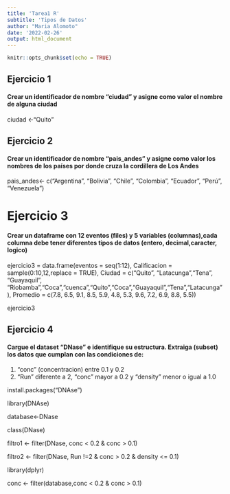 ---
title: 'Tarea1 R'
subtitle: 'Tipos de Datos'
author: "Maria Alomoto"
date: '2022-02-26'
output: html_document
---

```{r setup, include=FALSE}
knitr::opts_chunk$set(echo = TRUE)
```

## Ejercicio 1
#### Crear un identificador de nombre "ciudad" y asigne como valor el nombre de alguna ciudad

ciudad <-"Quito"

## Ejercicio 2
#### Crear un identificador de nombre "pais_andes" y asigne como valor los nombres de los países por donde cruza la cordillera de Los Andes

pais_andes<- c("Argentina", "Bolivia", "Chile", "Colombia", "Ecuador", "Perú", "Venezuela")

# Ejercicio 3
#### Crear un dataframe con 12 eventos (files) y 5 variables (columnas),cada columna debe tener diferentes tipos de datos (entero, decimal,caracter, logico)

ejercicio3 = data.frame(eventos = seq(1:12),                         Calificacion = sample(0:10,12,replace = TRUE), 
                        Ciudad = c("Quito", "Latacunga","Tena", "Guayaquil", "Riobamba","Coca","cuenca","Quito","Coca","Guayaquil","Tena","Latacunga"), 
                        Promedio = c(7.8, 6.5, 9.1, 8.5, 5.9, 4.8, 5.3, 9.6, 7.2, 6.9, 8.8, 5.5))
                        
ejercicio3

## Ejercicio 4
#### Cargue el dataset "DNase" e identifique su estructura. Extraiga (subset) los datos que cumplan con las condiciones de:
1. "conc" (concentracion) entre 0.1 y 0.2
2. "Run" diferente a 2, "conc" mayor a 0.2 y "density" menor o igual a 1.0


install.packages("DNAse")

library(DNAse)

database<-DNase

class(DNase)

filtro1 <- filter(DNase, conc < 0.2 & conc > 0.1)

filtro2 <- filter(DNase, Run !=2 & conc > 0.2 & density <= 0.1)

library(dplyr)

conc <- filter(database,conc < 0.2 & conc > 0.1)



